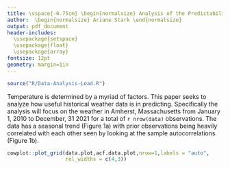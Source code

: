 ```yaml
---
title: \vspace{-0.75cm} \begin{normalsize} Analysis of the Predictability of Weather Data \end{normalsize} \vspace{-0.5cm}
author:  \begin{normalsize} Ariane Stark \end{normalsize}
output: pdf_document
header-includes:
  \usepackage{setspace}
  \usepackage{float}
  \usepackage{array}
fontsize: 12pt
geometry: margin=1in
---
```

```r
source("R/Data-Analysis-Load.R")
```


\doublespacing

Temperature is determined by a myriad of factors. This paper seeks to analyze how useful historical weather data is in predicting. Specifically the analysis will focus on the weather in Amherst, Massachusetts from January 1, 2010 to December, 31 2021 for a total of `r nrow(data)` observations. The data has a seasonal trend (Figure 1a) with prior observations being heavily correlated with each other seen by looking at the sample autocorrelations (Figure 1b). 

```r
cowplot::plot_grid(data.plot,acf.data.plot,nrow=1,labels = "auto",
                   rel_widths = c(4,3))
```


















































